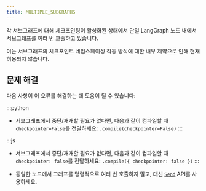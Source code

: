 ```yaml
---
title: MULTIPLE_SUBGRAPHS
---
```



<AlphaCallout />

각 서브그래프에 대해 체크포인팅이 활성화된 상태에서 단일 LangGraph 노드 내에서 서브그래프를 여러 번 호출하고 있습니다.

이는 서브그래프의 체크포인트 네임스페이싱 작동 방식에 대한 내부 제약으로 인해 현재 허용되지 않습니다.

## 문제 해결

다음 사항이 이 오류를 해결하는 데 도움이 될 수 있습니다:

:::python
* 서브그래프에서 중단/재개할 필요가 없다면, 다음과 같이 컴파일할 때 `checkpointer=False`를 전달하세요: `.compile(checkpointer=False)`
:::

:::js
* 서브그래프에서 중단/재개할 필요가 없다면, 다음과 같이 컴파일할 때 `checkpointer: false`를 전달하세요: `.compile({ checkpointer: false })`
:::

* 동일한 노드에서 그래프를 명령적으로 여러 번 호출하지 말고, 대신 [`Send`](/oss/langgraph/graph-api#send) API를 사용하세요.

